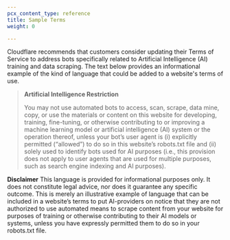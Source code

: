 ```yaml
---
pcx_content_type: reference
title: Sample Terms
weight: 0

---
```


Cloudflare recommends that customers consider updating their Terms of Service to address bots specifically related to Artificial Intelligence (AI) training and data scraping. The text below provides an informational example of the kind of language that could be added to a website's terms of use.

> **Artificial Intelligence Restriction**
>
> You may not use automated bots to access, scan, scrape, data mine, copy, or use the materials or content on this website for developing, training, fine-tuning, or otherwise contributing to or improving a machine learning model or artificial intelligence (AI) system or the operation thereof, unless your bot’s user agent is (i) explicitly permitted (“allowed”) to do so in this website’s robots.txt file and (ii) solely used to identify bots used for AI purposes (i.e., this provision does not apply to user agents that are used for multiple purposes, such as search engine indexing and AI purposes).

**Disclaimer**
This language is provided for informational purposes only. It does not constitute legal advice, nor does it guarantee any specific outcome. This is merely an illustrative example of language that can be included in a website’s terms to put AI-providers on notice that they are not authorized to use automated means to scrape content from your website for purposes of training or otherwise contributing to their AI models or systems, unless you have expressly permitted them to do so in your robots.txt file. 
